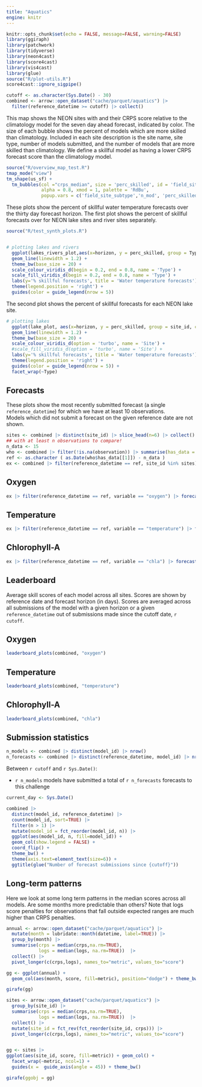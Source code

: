 ```yaml
---
title: "Aquatics"
engine: knitr
---
```


```r
knitr::opts_chunk$set(echo = FALSE, message=FALSE, warning=FALSE)
library(ggiraph)
library(patchwork)
library(tidyverse)
library(neon4cast)
library(score4cast)
library(vis4cast)
library(glue)
source("R/plot-utils.R")
score4cast::ignore_sigpipe()

```

```r
cutoff <- as.character(Sys.Date() - 30)
combined <- arrow::open_dataset("cache/parquet/aquatics") |>
  filter(reference_datetime >= cutoff) |> collect()

```

This map shows the NEON sites with and their CRPS score relative to the climatology model for the seven day ahead forecast, indicated by color. The size of each bubble shows the percent of models which are more skilled than climatology. Included in each site description is the site name, site type, number of models submitted, and the number of models that are more skilled than climatology. We define a skillful model as having a lower CRPS forecast score than the climatology model.

```r
source("R/overview_map_test.R")
tmap_mode("view")
tm_shape(us_sf) +
  tm_bubbles(col ="crps_median", size = 'perc_skilled', id = 'field_site_name', title.col = 'CRPS skill relative to climatology',
             alpha = 0.8, xmod = 1, palette = 'RdBu',
             popup.vars = c('field_site_subtype','n_mod', 'perc_skilled'))
```

These plots show the percent of skillful water temperature forecasts over the thirty day forecast horizon. The first plot shows the percent of skillful forecasts over for NEON lake sites and river sites separately.

```r
source("R/test_synth_plots.R")


# plotting lakes and rivers
  ggplot(lakes_rivers_plot,aes(x=horizon, y = perc_skilled, group = Type, colour = Type)) +
  geom_line(linewidth = 1.2) +
  theme_bw(base_size = 20) +
  scale_colour_viridis_d(begin = 0.2, end = 0.8, name = 'Type') +
  scale_fill_viridis_d(begin = 0.2, end = 0.8, name = 'Type') +
  labs(y='% skillful forecasts', title = 'Water temperature forecasts') +
  theme(legend.position = 'right') +
  guides(color = guide_legend(nrow = 5))
```

The second plot shows the percent of skillful forecasts for each NEON lake site.

```r
# plotting lakes 
  ggplot(lake_plot, aes(x=horizon, y = perc_skilled, group = site_id, colour = site_id)) +
  geom_line(linewidth = 1.2) +
  theme_bw(base_size = 20) +
  scale_colour_viridis_d(option = 'turbo', name = 'Site') +
  #scale_fill_viridis_d(option = 'turbo', name = 'Site') +
  labs(y='% skillful forecasts', title = 'Water temperature forecasts') +
  theme(legend.position = 'right') +
  guides(color = guide_legend(nrow = 5)) +
  facet_wrap(~Type)
```

## Forecasts

These plots show the most recently submitted forecast (a single `reference_datetime`) for which we have at least 10 observations.\
Models which did not submit a forecast on the given reference date are not shown.

```r
sites <- combined |> distinct(site_id) |> slice_head(n=6) |> collect() |> pull(site_id)
## with at least n observations to compare!
n_data <- 15
who <- combined |> filter(!is.na(observation)) |> summarise(has_data = max(reference_datetime)) |> collect()
ref <- as.character ( as.Date(who$has_data[[1]]) - n_data )
ex <- combined |> filter(reference_datetime == ref, site_id %in% sites) 
```

::: panel-tabset
## Oxygen

```r
ex |> filter(reference_datetime == ref, variable == "oxygen") |> forecast_plots()
```

## Temperature

```r
ex |> filter(reference_datetime == ref, variable == "temperature") |> forecast_plots()
```

## Chlorophyll-A

```r
ex |> filter(reference_datetime == ref, variable == "chla") |> forecast_plots()
```
:::

## Leaderboard

Average skill scores of each model across all sites. Scores are shown by reference date and forecast horizon (in days). Scores are averaged across all submissions of the model with a given horizon or a given `reference_datetime` out of submissions made since the cutoff date, `r cutoff`.

::: panel-tabset
## Oxygen

```r
leaderboard_plots(combined, "oxygen")
```

## Temperature

```r
leaderboard_plots(combined, "temperature")
```

## Chlorophyll-A

```r
leaderboard_plots(combined, "chla")
```
:::

## Submission statistics

```r
n_models <- combined |> distinct(model_id) |> nrow()
n_forecasts <- combined |> distinct(reference_datetime, model_id) |> nrow()
```

Between `r cutoff` and `r Sys.Date()`:

-   `r n_models` models have submitted a total of `r n_forecasts` forecasts to this challenge

```r
current_day <- Sys.Date()

combined |> 
  distinct(model_id, reference_datetime) |>
  count(model_id, sort=TRUE) |>
  filter(n > 1) |>
  mutate(model_id = fct_reorder(model_id, n)) |>
  ggplot(aes(model_id, n, fill=model_id)) +
  geom_col(show.legend = FALSE) + 
  coord_flip() + 
  theme_bw() + 
  theme(axis.text=element_text(size=6)) +
  ggtitle(glue("Number of forecast submissions since {cutoff}"))
```

## Long-term patterns

Here we look at some long term patterns in the median scores across all models. Are some months more predictable than others? Note that logs score penalties for observations that fall outside expected ranges are much higher than CRPS penalties.

```r
annual <- arrow::open_dataset("cache/parquet/aquatics") |>
  mutate(month = lubridate::month(datetime, label=TRUE)) |>
  group_by(month) |>
  summarise(crps = median(crps,na.rm=TRUE), 
            logs = median(logs, na.rm=TRUE))  |> 
  collect() |>
  pivot_longer(c(crps,logs), names_to="metric", values_to="score")

gg <- ggplot(annual) + 
  geom_col(aes(month, score, fill=metric), position="dodge") + theme_bw()

girafe(gg)
```

```r
sites <- arrow::open_dataset("cache/parquet/aquatics") |>
  group_by(site_id) |>
  summarise(crps = median(crps,na.rm=TRUE), 
            logs = median(logs, na.rm=TRUE))  |> 
  collect() |>
  mutate(site_id = fct_rev(fct_reorder(site_id, crps))) |>
  pivot_longer(c(crps,logs), names_to="metric", values_to="score")


gg <- sites |>
ggplot(aes(site_id, score, fill=metric)) + geom_col() +
  facet_wrap(~metric, ncol=1) + 
  guides(x =  guide_axis(angle = 45)) + theme_bw()

girafe(ggobj = gg)

```
